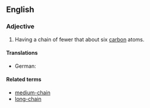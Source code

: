 ==English==

===Adjective===
{{en-adj|head=[[short]]-[[chain]]|-}}

# {{context|organic chemistry|of an aliphatic compound|lang=en}} Having a chain of fewer that about six [[carbon]] atoms.

====Translations====
{{trans-top}}
* German: {{t-|de|kurzkettig}}
{{trans-mid}}
{{trans-bottom}}

====Related terms====
* [[medium-chain]]
* [[long-chain]]